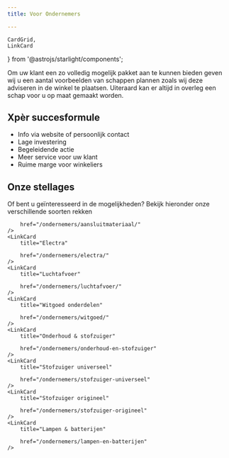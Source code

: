 ```yaml
---
title: Voor Ondernemers

---
```


    CardGrid,
    LinkCard
} from '@astrojs/starlight/components';


Om uw klant een zo volledig mogelijk pakket aan te kunnen bieden geven wij u een aantal voorbeelden van schappen plannen zoals wij deze adviseren in de winkel te plaatsen.
Uiteraard kan er altijd in overleg een schap voor u op maat gemaakt worden.

## Xpèr succesformule

- Info via website of persoonlijk contact
- Lage investering
- Begeleidende actie
- Meer service voor uw klant
- Ruime marge voor winkeliers

## Onze stellages
Of bent u geïnteresseerd in de mogelijkheden?
Bekijk hieronder onze verschillende soorten rekken

<CardGrid>
    <LinkCard
        title="Aansluitmateriaal"

        href="/ondernemers/aansluitmateriaal/"
    />
    <LinkCard
        title="Electra"

        href="/ondernemers/electra/"
    />
    <LinkCard
        title="Luchtafvoer"

        href="/ondernemers/luchtafvoer/"
    />
    <LinkCard
        title="Witgoed onderdelen"

        href="/ondernemers/witgoed/"
    />
    <LinkCard
        title="Onderhoud & stofzuiger"

        href="/ondernemers/onderhoud-en-stofzuiger"
    />
    <LinkCard
        title="Stofzuiger universeel"

        href="/ondernemers/stofzuiger-universeel"
    />
    <LinkCard
        title="Stofzuiger origineel"

        href="/ondernemers/stofzuiger-origineel"
    />
    <LinkCard
        title="Lampen & batterijen"

        href="/ondernemers/lampen-en-batterijen"
    />
</CardGrid>
